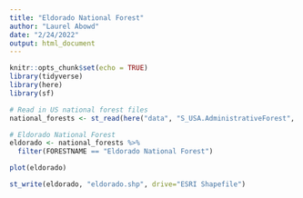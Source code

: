 ```yaml
---
title: "Eldorado National Forest"
author: "Laurel Abowd"
date: "2/24/2022"
output: html_document
---
```


```r
knitr::opts_chunk$set(echo = TRUE)
library(tidyverse)
library(here)
library(sf)

```

```r
# Read in US national forest files
national_forests <- st_read(here("data", "S_USA.AdministrativeForest", "S_USA.AdministrativeForest.shp"))
```
```r
# Eldorado National Forest
eldorado <- national_forests %>% 
  filter(FORESTNAME == "Eldorado National Forest")
```

```r
plot(eldorado)
```

```r
st_write(eldorado, "eldorado.shp", drive="ESRI Shapefile")
```

